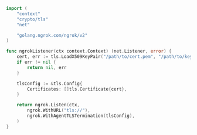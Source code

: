 ```go
import (
	"context"
	"crypto/tls"
	"net"

	"golang.ngrok.com/ngrok/v2"
)

func ngrokListener(ctx context.Context) (net.Listener, error) {
	cert, err := tls.LoadX509KeyPair("/path/to/cert.pem", "/path/to/key.pem")
	if err != nil {
		return nil, err
	}

	tlsConfig := &tls.Config{
		Certificates: []tls.Certificate{cert},
	}

	return ngrok.Listen(ctx,
		ngrok.WithURL("tls://"),
		ngrok.WithAgentTLSTermination(tlsConfig),
	)
}
```
